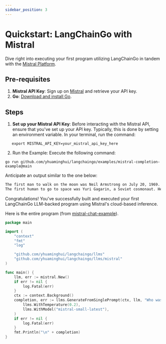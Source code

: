 ```yaml
---
sidebar_position: 3
---
```


# Quickstart: LangChainGo with Mistral

Dive right into executing your first program utilizing LangChainGo in tandem with the [Mistral Platform](https://mistral.ai/).

## Pre-requisites

1. **Mistral API Key**: Sign up on [Mistral](https://mistral.ai/) and retrieve your API key.
2. **Go**: [Download and install Go](https://go.dev/doc/install).

## Steps

1. **Set up your Mistral API Key**: Before interacting with the Mistral API, ensure that you've set up your API key. Typically, this is done by setting an environment variable. In your terminal, run the command:
```shell
   export MISTRAL_API_KEY=your_mistral_api_key_here
```

2. Run the Example: Execute the following command:

```shell
go run github.com/yhuaminghui/langchaingo/examples/mistral-completion-example@main
```

Anticipate an output similar to the one below:

```txt
The first man to walk on the moon was Neil Armstrong on July 20, 1969. He made this historic step during the Apollo 11 mission. Armstrong's famous quote upon setting foot on the lunar surface was, "That's one small step for man, one giant leap for mankind."
The first human to go to space was Yuri Gagarin, a Soviet cosmonaut. He completed an orbit around the Earth in the spacecraft Vostok 1 on April 12, 1961. This historic event marked the beginning of human space exploration.
```

Congratulations! You've successfully built and executed your first LangChainGo LLM-backed program using Mistral's cloud-based inference.


Here is the entire program (from [mistral-chat-example](https://github.com/yhuaminghui/langchaingo/blob/main/examples/mistral-chat-example/mistral_chat_example.go)).

```go
package main

import (
	"context"
	"fmt"
	"log"

	"github.com/yhuaminghui/langchaingo/llms"
	"github.com/yhuaminghui/langchaingo/llms/mistral"
)

func main() {
	llm, err := mistral.New()
	if err != nil {
		log.Fatal(err)
	}
	ctx := context.Background()
	completion, err := llms.GenerateFromSinglePrompt(ctx, llm, "Who was the first man to go to space?",
		llms.WithTemperature(0.2),
		llms.WithModel("mistral-small-latest"),
	)
	if err != nil {
		log.Fatal(err)
	}
	fmt.Println("\n" + completion)
}
```